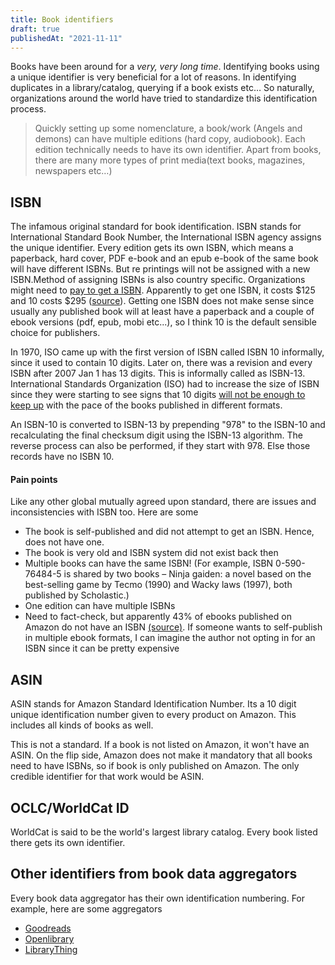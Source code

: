 ```yaml
---
title: Book identifiers
draft: true
publishedAt: "2021-11-11"
---
```


Books have been around for a _very, very long time_. Identifying books using a unique identifier is very beneficial
for a lot of reasons. In identifying duplicates in a library/catalog, querying if a book exists etc… So naturally,
organizations around the world have tried to standardize this identification process.

> Quickly setting up some nomenclature, a book/work (Angels and demons) can have multiple editions (hard copy,
audiobook). Each edition technically needs to have its own identifier. Apart from books, there are many more types
of print media(text books, magazines, newspapers etc…)

## ISBN

The infamous original standard for book identification. ISBN stands for International Standard Book Number, the
International ISBN agency assigns the unique identifier. Every edition gets its own ISBN, which means a paperback,
hard cover, PDF e-book and an epub e-book of the same book will have different ISBNs. But re printings will not be
assigned with a new ISBN.Method of assigning ISBNs is also country specific. Organizations might need to
[pay to get a ISBN](https://www.isbn-international.org/content/how-get-isbn). Apparently to get one ISBN, it costs
$125 and 10 costs $295 ([source](https://www.myidentifiers.com/identify-protect-your-book/isbn/buy-isbn)).
Getting one ISBN does not make sense since usually any published book will at least have a
paperback and a couple of ebook versions (pdf, epub, mobi etc...), so I think 10 is the default sensible choice for
publishers.

In 1970, ISO came up with the first version of ISBN called ISBN 10 informally, since it used to contain 10 digits.
Later on, there was a revision and every ISBN after 2007 Jan 1 has 13 digits. This is informally called as ISBN-13.
International Standards Organization (ISO) had to increase the size of ISBN since they were starting to see signs
that 10 digits
[will not be enough to keep up](https://web.archive.org/web/20070610160919/http://www.lac-bac.gc.ca/iso/tc46sc9/isbn.htm#Capacity)
with the pace of the books published in different formats.

An ISBN-10 is converted to ISBN-13 by prepending "978" to the ISBN-10 and recalculating the final
checksum digit using the ISBN-13 algorithm. The reverse process can also be performed, if they start with 978. Else
those records have no ISBN 10.

#### Pain points

Like any other global mutually agreed upon standard, there are issues and inconsistencies with ISBN too. Here are some

- The book is self-published and did not attempt to get an ISBN. Hence, does not have one.
- The book is very old and ISBN system did not exist back then
- Multiple books can have the same ISBN! (For example, ISBN 0-590-76484-5 is shared by two books – Ninja gaiden: a
    novel based on the best-selling game by Tecmo (1990) and Wacky laws (1997), both published by Scholastic.)
- One edition can have multiple ISBNs
- Need to fact-check, but apparently 43% of ebooks published on Amazon do not have an ISBN
[(source)](https://www.editage.com/info/book-editing-services/articles/10-faqs-on-isbn-every-self-publishing-author-must-know).
If someone wants to self-publish in multiple ebook formats, I can imagine the author not opting in for an
ISBN since it can be pretty expensive

## ASIN

ASIN stands for Amazon Standard Identification Number. Its a 10 digit unique identification number given to every
product on Amazon. This includes all kinds of books as well.

This is not a standard. If a book is not listed on Amazon, it won't have an ASIN. On the flip side, Amazon does not
make it mandatory that all books need to have ISBNs, so if book is only published on Amazon. The only credible
identifier for that work would be ASIN.

## OCLC/WorldCat ID

WorldCat is said to be the world's largest library catalog. Every book listed there gets its own identifier.

## Other identifiers from book data aggregators

Every book data aggregator has their own identification numbering. For example, here are some aggregators

- [Goodreads](https://www.goodreads.com/)
- [Openlibrary](https://openlibrary.org)
- [LibraryThing](https://www.librarything.com/)
